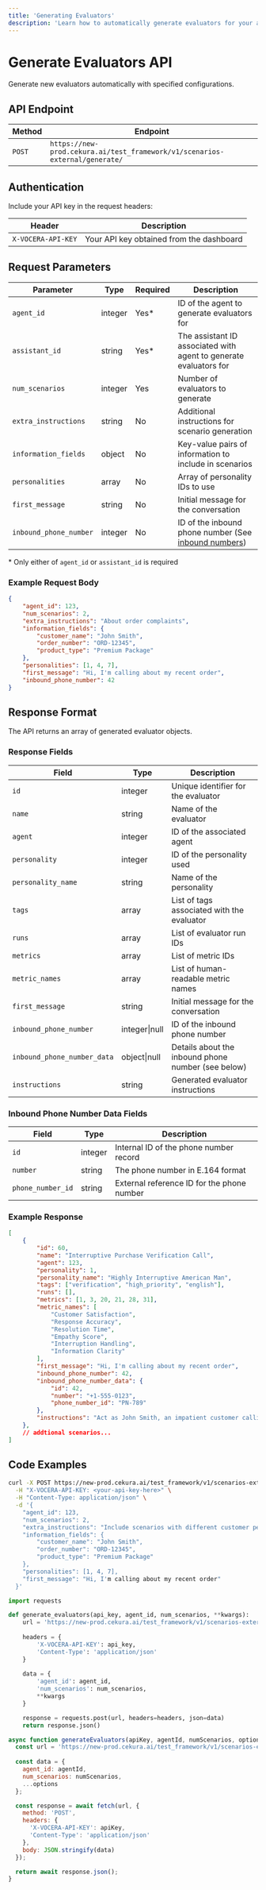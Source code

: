 ---
title: 'Generating Evaluators'
description: 'Learn how to automatically generate evaluators for your agents'
---

# Generate Evaluators API
Generate new evaluators automatically with specified configurations.

## API Endpoint

| Method | Endpoint |
|--------|----------|
| `POST` | `https://new-prod.cekura.ai/test_framework/v1/scenarios-external/generate/` |

## Authentication

Include your API key in the request headers:

| Header | Description |
|--------|-------------|
| `X-VOCERA-API-KEY` | Your API key obtained from the dashboard |

## Request Parameters

| Parameter | Type | Required | Description |
|-----------|------|----------|-------------|
| `agent_id` | integer | Yes* | ID of the agent to generate evaluators for |
| `assistant_id` | string | Yes* | The assistant ID associated with agent to generate evaluators for |
| `num_scenarios` | integer | Yes | Number of evaluators to generate |
| `extra_instructions` | string | No | Additional instructions for scenario generation |
| `information_fields` | object | No | Key-value pairs of information to include in scenarios |
| `personalities` | array | No | Array of personality IDs to use |
| `first_message` | string | No | Initial message for the conversation |
| `inbound_phone_number` | integer | No | ID of the inbound phone number (See [inbound numbers](/api-reference/phone-numbers/list-inbound-phone-numbers)) |

\* Only either of `agent_id` or `assistant_id` is required

### Example Request Body

```json
{
    "agent_id": 123,
    "num_scenarios": 2,
    "extra_instructions": "About order complaints",
    "information_fields": {
        "customer_name": "John Smith",
        "order_number": "ORD-12345",
        "product_type": "Premium Package"
    },
    "personalities": [1, 4, 7],
    "first_message": "Hi, I'm calling about my recent order",
    "inbound_phone_number": 42
}
```

## Response Format

The API returns an array of generated evaluator objects.

### Response Fields

| Field | Type | Description |
|-------|------|-------------|
| `id` | integer | Unique identifier for the evaluator |
| `name` | string | Name of the evaluator |
| `agent` | integer | ID of the associated agent |
| `personality` | integer | ID of the personality used |
| `personality_name` | string | Name of the personality |
| `tags` | array | List of tags associated with the evaluator |
| `runs` | array | List of evaluator run IDs |
| `metrics` | array | List of metric IDs |
| `metric_names` | array | List of human-readable metric names |
| `first_message` | string | Initial message for the conversation |
| `inbound_phone_number` | integer\|null | ID of the inbound phone number |
| `inbound_phone_number_data` | object\|null | Details about the inbound phone number (see below) |
| `instructions` | string | Generated evaluator instructions |

### Inbound Phone Number Data Fields

| Field | Type | Description |
|-------|------|-------------|
| `id` | integer | Internal ID of the phone number record |
| `number` | string | The phone number in E.164 format |
| `phone_number_id` | string | External reference ID for the phone number |

### Example Response

```json
[
    {
        "id": 60,
        "name": "Interruptive Purchase Verification Call",
        "agent": 123,
        "personality": 1,
        "personality_name": "Highly Interruptive American Man",
        "tags": ["verification", "high_priority", "english"],
        "runs": [],
        "metrics": [1, 3, 20, 21, 28, 31],
        "metric_names": [
            "Customer Satisfaction",
            "Response Accuracy",
            "Resolution Time",
            "Empathy Score",
            "Interruption Handling",
            "Information Clarity"
        ],
        "first_message": "Hi, I'm calling about my recent order",
        "inbound_phone_number": 42,
        "inbound_phone_number_data": {
            "id": 42,
            "number": "+1-555-0123",
            "phone_number_id": "PN-789"
        },
        "instructions": "Act as John Smith, an impatient customer calling about order ORD-12345. Frequently interrupt the agent while discussing the Premium Package. Express confusion about the verification process but eventually cooperate. Use a direct American communication style."
    },
    // addtional scenarios...
]
```

## Code Examples

<CodeGroup>

```bash Curl
curl -X POST https://new-prod.cekura.ai/test_framework/v1/scenarios-external/generate/ \
  -H "X-VOCERA-API-KEY: <your-api-key-here>" \
  -H "Content-Type: application/json" \
  -d '{
    "agent_id": 123,
    "num_scenarios": 2,
    "extra_instructions": "Include scenarios with different customer personalities and languages",
    "information_fields": {
        "customer_name": "John Smith",
        "order_number": "ORD-12345",
        "product_type": "Premium Package"
    },
    "personalities": [1, 4, 7],
    "first_message": "Hi, I'm calling about my recent order"
  }'
```

```python Python
import requests

def generate_evaluators(api_key, agent_id, num_scenarios, **kwargs):
    url = 'https://new-prod.cekura.ai/test_framework/v1/scenarios-external/generate/'
    
    headers = {
        'X-VOCERA-API-KEY': api_key,
        'Content-Type': 'application/json'
    }
    
    data = {
        'agent_id': agent_id,
        'num_scenarios': num_scenarios,
        **kwargs
    }

    response = requests.post(url, headers=headers, json=data)
    return response.json()
```

```javascript JavaScript
async function generateEvaluators(apiKey, agentId, numScenarios, options = {}) {
  const url = 'https://new-prod.cekura.ai/test_framework/v1/scenarios-external/generate/';
  
  const data = {
    agent_id: agentId,
    num_scenarios: numScenarios,
    ...options
  };

  const response = await fetch(url, {
    method: 'POST',
    headers: {
      'X-VOCERA-API-KEY': apiKey,
      'Content-Type': 'application/json'
    },
    body: JSON.stringify(data)
  });

  return await response.json();
}
```

</CodeGroup>
